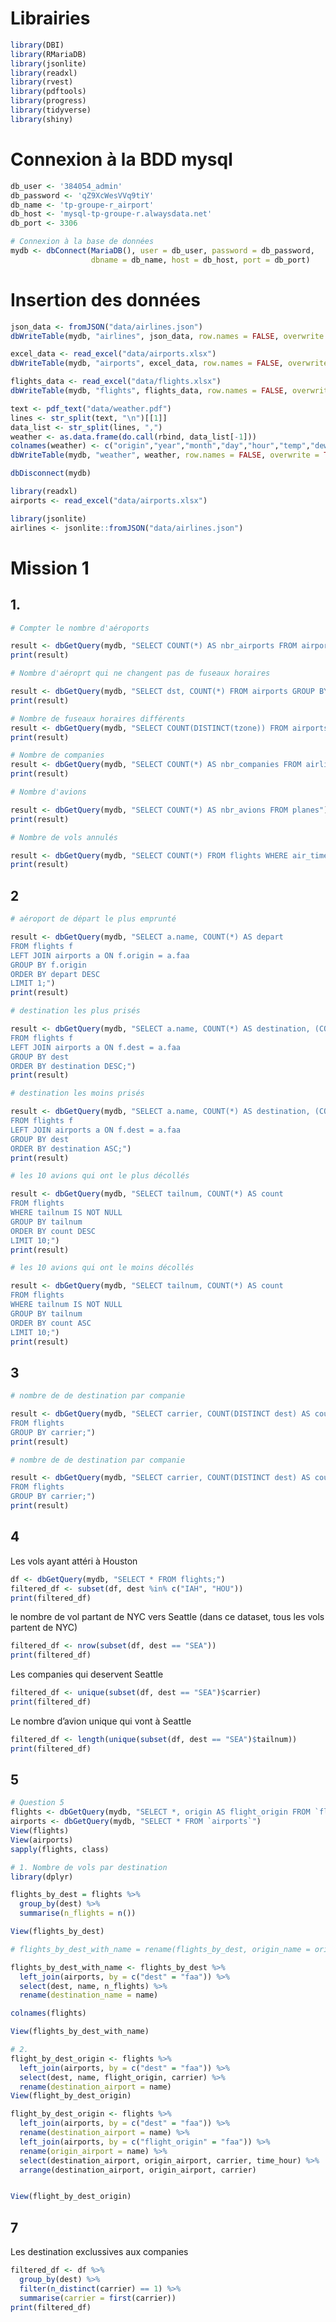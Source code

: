 # Librairies
```r
library(DBI)
library(RMariaDB)
library(jsonlite)
library(readxl)
library(rvest)
library(pdftools)
library(progress)
library(tidyverse)
library(shiny)
```

# Connexion à la BDD mysql
```r
db_user <- '384054_admin'
db_password <- 'qZ9XcWesVVq9tiY'
db_name <- 'tp-groupe-r_airport'
db_host <- 'mysql-tp-groupe-r.alwaysdata.net'
db_port <- 3306

# Connexion à la base de données
mydb <- dbConnect(MariaDB(), user = db_user, password = db_password,
                  dbname = db_name, host = db_host, port = db_port)
```

# Insertion des données
```r
json_data <- fromJSON("data/airlines.json")
dbWriteTable(mydb, "airlines", json_data, row.names = FALSE, overwrite = TRUE)

excel_data <- read_excel("data/airports.xlsx")
dbWriteTable(mydb, "airports", excel_data, row.names = FALSE, overwrite = TRUE)

flights_data <- read_excel("data/flights.xlsx")
dbWriteTable(mydb, "flights", flights_data, row.names = FALSE, overwrite = TRUE)

text <- pdf_text("data/weather.pdf")
lines <- str_split(text, "\n")[[1]]
data_list <- str_split(lines, ",") 
weather <- as.data.frame(do.call(rbind, data_list[-1]))
colnames(weather) <- c("origin","year","month","day","hour","temp","dewp","humid","wind_dir","wind_speed","wind_gust","precip","pressure","visib","time_hour")
dbWriteTable(mydb, "weather", weather, row.names = FALSE, overwrite = TRUE)

dbDisconnect(mydb)
```


```r
library(readxl)
airports <- read_excel("data/airports.xlsx")

library(jsonlite)
airlines <- jsonlite::fromJSON("data/airlines.json")
```

# Mission 1
## 1.
```r
# Compter le nombre d'aéroports

result <- dbGetQuery(mydb, "SELECT COUNT(*) AS nbr_airports FROM airports")
print(result)
```

```r
# Nombre d'aéroprt qui ne changent pas de fuseaux horaires

result <- dbGetQuery(mydb, "SELECT dst, COUNT(*) FROM airports GROUP BY dst")
print(result)
```

```r
# Nombre de fuseaux horaires différents
result <- dbGetQuery(mydb, "SELECT COUNT(DISTINCT(tzone)) FROM airports")
print(result)
```

```r
# Nombre de companies
result <- dbGetQuery(mydb, "SELECT COUNT(*) AS nbr_companies FROM airlines")
print(result)
```

```r
# Nombre d'avions

result <- dbGetQuery(mydb, "SELECT COUNT(*) AS nbr_avions FROM planes")
print(result)
```

```r
# Nombre de vols annulés

result <- dbGetQuery(mydb, "SELECT COUNT(*) FROM flights WHERE air_time IS NULL")
print(result)
```

## 2
```r
# aéroport de départ le plus emprunté

result <- dbGetQuery(mydb, "SELECT a.name, COUNT(*) AS depart 
FROM flights f 
LEFT JOIN airports a ON f.origin = a.faa 
GROUP BY f.origin  
ORDER BY depart DESC 
LIMIT 1;")
print(result)
```

```r
# destination les plus prisés

result <- dbGetQuery(mydb, "SELECT a.name, COUNT(*) AS destination, (COUNT(*) / (SELECT COUNT(*) FROM flights) * 100) AS pourcentage
FROM flights f 
LEFT JOIN airports a ON f.dest = a.faa 
GROUP BY dest  
ORDER BY destination DESC;")
print(result)
```

```r
# destination les moins prisés

result <- dbGetQuery(mydb, "SELECT a.name, COUNT(*) AS destination, (COUNT(*) / (SELECT COUNT(*) FROM flights) * 100) AS percent
FROM flights f 
LEFT JOIN airports a ON f.dest = a.faa 
GROUP BY dest  
ORDER BY destination ASC;")
print(result)
```

```r
# les 10 avions qui ont le plus décollés

result <- dbGetQuery(mydb, "SELECT tailnum, COUNT(*) AS count
FROM flights 
WHERE tailnum IS NOT NULL
GROUP BY tailnum
ORDER BY count DESC
LIMIT 10;")
print(result)
```

```r
# les 10 avions qui ont le moins décollés

result <- dbGetQuery(mydb, "SELECT tailnum, COUNT(*) AS count
FROM flights 
WHERE tailnum IS NOT NULL
GROUP BY tailnum
ORDER BY count ASC
LIMIT 10;")
print(result)
```
## 3

```r
# nombre de de destination par companie

result <- dbGetQuery(mydb, "SELECT carrier, COUNT(DISTINCT dest) AS count
FROM flights 
GROUP BY carrier;")
print(result)
```

```r
# nombre de de destination par companie

result <- dbGetQuery(mydb, "SELECT carrier, COUNT(DISTINCT dest) AS count
FROM flights 
GROUP BY carrier;")
print(result)
```

## 4
Les vols ayant attéri à Houston

```r
df <- dbGetQuery(mydb, "SELECT * FROM flights;")
filtered_df <- subset(df, dest %in% c("IAH", "HOU"))
print(filtered_df)
```

le nombre de vol partant de NYC vers Seattle (dans ce dataset, tous les vols partent de NYC)
```r
filtered_df <- nrow(subset(df, dest == "SEA"))
print(filtered_df)
```
Les companies qui deservent Seattle
```r
filtered_df <- unique(subset(df, dest == "SEA")$carrier)
print(filtered_df)
```

Le nombre d'avion unique qui vont à Seattle
```r
filtered_df <- length(unique(subset(df, dest == "SEA")$tailnum))
print(filtered_df)
```

## 5
```r
# Question 5
flights <- dbGetQuery(mydb, "SELECT *, origin AS flight_origin FROM `flights`")
airports <- dbGetQuery(mydb, "SELECT * FROM `airports`")
View(flights)
View(airports)
sapply(flights, class)

# 1. Nombre de vols par destination
library(dplyr)

flights_by_dest = flights %>% 
  group_by(dest) %>% 
  summarise(n_flights = n())

View(flights_by_dest)

# flights_by_dest_with_name = rename(flights_by_dest, origin_name = origin)

flights_by_dest_with_name <- flights_by_dest %>%
  left_join(airports, by = c("dest" = "faa")) %>%
  select(dest, name, n_flights) %>%
  rename(destination_name = name)

colnames(flights)

View(flights_by_dest_with_name)

# 2. 
flight_by_dest_origin <- flights %>%
  left_join(airports, by = c("dest" = "faa")) %>%
  select(dest, name, flight_origin, carrier) %>%
  rename(destination_airport = name)
View(flight_by_dest_origin)

flight_by_dest_origin <- flights %>%
  left_join(airports, by = c("dest" = "faa")) %>%
  rename(destination_airport = name) %>%
  left_join(airports, by = c("flight_origin" = "faa")) %>%
  rename(origin_airport = name) %>%
  select(destination_airport, origin_airport, carrier, time_hour) %>%
  arrange(destination_airport, origin_airport, carrier)


View(flight_by_dest_origin)
```


## 7
Les destination exclussives aux companies
```r
filtered_df <- df %>%
  group_by(dest) %>%
  filter(n_distinct(carrier) == 1) %>%
  summarise(carrier = first(carrier))
print(filtered_df)
```

